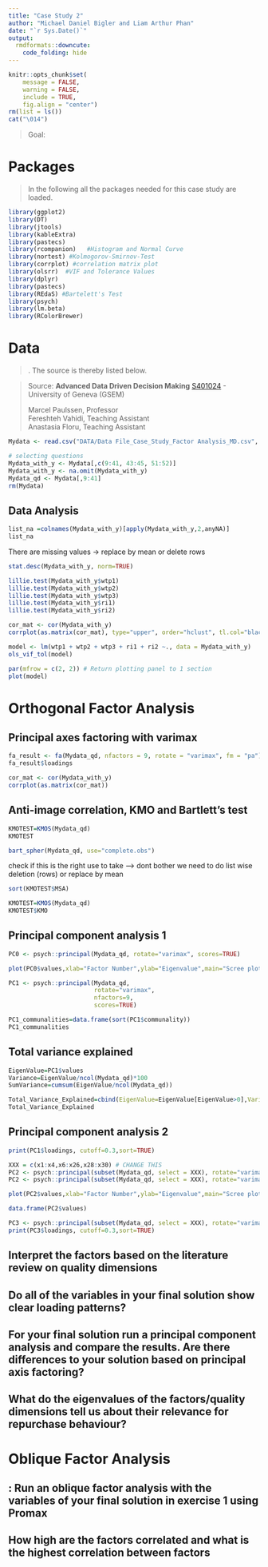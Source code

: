 ```yaml
---
title: "Case Study 2"
author: "Michael Daniel Bigler and Liam Arthur Phan"
date: "`r Sys.Date()`"
output:
  rmdformats::downcute:
    code_folding: hide
---
```


```r

knitr::opts_chunk$set(
	message = FALSE,
	warning = FALSE,
	include = TRUE,
	fig.align = "center")
rm(list = ls())
cat("\014")

```

<break>

> Goal:

# Packages

> In the following all the packages needed for this case study are loaded.

```r

library(ggplot2)
library(DT)
library(jtools)
library(kableExtra)
library(pastecs)
library(rcompanion)   #Histogram and Normal Curve
library(nortest) #Kolmogorov-Smirnov-Test
library(corrplot) #correlation matrix plot
library(olsrr)  #VIF and Tolerance Values
library(dplyr)
library(pastecs)
library(REdaS) #Bartelett's Test
library(psych)
library(lm.beta)
library(RColorBrewer)

```

# Data

> . The source is thereby listed below.

> Source: **Advanced Data Driven Decision Making** [S401024](https://moodle.unige.ch/course/view.php?id=2675 "2675") - University of Geneva (GSEM)
>
> Marcel Paulssen, Professor\
> Fereshteh Vahidi, Teaching Assistant\
> Anastasia Floru, Teaching Assistant

```r
Mydata <- read.csv("DATA/Data File_Case_Study_Factor Analysis_MD.csv", header=TRUE)

# selecting questions
Mydata_with_y <- Mydata[,c(9:41, 43:45, 51:52)]
Mydata_with_y <- na.omit(Mydata_with_y)
Mydata_qd <- Mydata[,9:41]
rm(Mydata)
```

## Data Analysis

```r
list_na =colnames(Mydata_with_y)[apply(Mydata_with_y,2,anyNA)]
list_na
```

There are missing values -\> replace by mean or delete rows

```r
stat.desc(Mydata_with_y, norm=TRUE)
```

```r
lillie.test(Mydata_with_y$wtp1)
lillie.test(Mydata_with_y$wtp2)
lillie.test(Mydata_with_y$wtp3)
lillie.test(Mydata_with_y$ri1)
lillie.test(Mydata_with_y$ri2)
```

```r

cor_mat <- cor(Mydata_with_y)
corrplot(as.matrix(cor_mat), type="upper", order="hclust", tl.col="black", tl.srt=45,tl.cex = 0.5)

```

```r
model <- lm(wtp1 + wtp2 + wtp3 + ri1 + ri2 ~., data = Mydata_with_y)
ols_vif_tol(model)
```

```r
par(mfrow = c(2, 2)) # Return plotting panel to 1 section
plot(model)
```

# Orthogonal Factor Analysis

## Principal axes factoring with varimax
```r
fa_result <- fa(Mydata_qd, nfactors = 9, rotate = "varimax", fm = "pa")
fa_result$loadings
```


```r
cor_mat <- cor(Mydata_with_y)
corrplot(as.matrix(cor_mat))
```

## Anti-image correlation, KMO and Bartlett's test

```r
KMOTEST=KMOS(Mydata_qd)
KMOTEST
```

```r
bart_spher(Mydata_qd, use="complete.obs")
```

check if this is the right use to take --\> dont bother we need to do list wise deletion (rows) or replace by mean

```r
sort(KMOTEST$MSA)
```

```r
KMOTEST=KMOS(Mydata_qd)
KMOTEST$KMO
```

## Principal component analysis 1

```r
PC0 <- psych::principal(Mydata_qd, rotate="varimax", scores=TRUE)

plot(PC0$values,xlab="Factor Number",ylab="Eigenvalue",main="Scree plot",cex.lab=1.2,cex.axis=1.2,cex.main=1.8)+abline(h=1)

```

```r
PC1 <- psych::principal(Mydata_qd, 
                        rotate="varimax",
                        nfactors=9, 
                        scores=TRUE)

PC1_communalities=data.frame(sort(PC1$communality))
PC1_communalities
```

## Total variance explained

```r
EigenValue=PC1$values
Variance=EigenValue/ncol(Mydata_qd)*100
SumVariance=cumsum(EigenValue/ncol(Mydata_qd))

Total_Variance_Explained=cbind(EigenValue=EigenValue[EigenValue>0],Variance=Variance[Variance>0],Total_Variance=SumVariance[Variance>0])
Total_Variance_Explained
```

## Principal component analysis 2

```r
print(PC1$loadings, cutoff=0.3,sort=TRUE)
```

```r
XXX = c(x1:x4,x6:x26,x28:x30) # CHANGE THIS
PC2 <- psych::principal(subset(Mydata_qd, select = XXX), rotate="varimax",nfactors=28, scores=TRUE)
PC2 <- psych::principal(subset(Mydata_qd, select = XXX), rotate="varimax", scores=TRUE)

plot(PC2$values,xlab="Factor Number",ylab="Eigenvalue",main="Scree plot",cex.lab=1.2,cex.axis=1.2,cex.main=1.8)+abline(h=1)
```

```r
data.frame(PC2$values)
```

```r
PC3 <- psych::principal(subset(Mydata_qd, select = XXX), rotate="varimax",nfactors=9, scores=TRUE)
print(PC3$loadings, cutoff=0.3,sort=TRUE)
```


## Interpret the factors based on the literature review on quality dimensions 

## Do all of the variables in your final solution show clear loading patterns?

## For your final solution run a principal component analysis and compare the results. Are there differences to your solution based on principal axis factoring?

## What do the eigenvalues of the factors/quality dimensions tell us about their relevance for repurchase behaviour?

# Oblique Factor Analysis

## : Run an oblique factor analysis with the variables of your final solution in exercise 1 using Promax

## How high are the factors correlated and what is the highest correlation between factors
